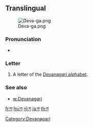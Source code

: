 {{also|ग़|ਗ}}
==Translingual==
[[File:Deva-ga.png|thumb]]

===Pronunciation===
* {{IPA|/gə/}}

===Letter===
{{mul-deva|ga}}

# A letter of the [[Devanagari alphabet]].

===See also===
* [[w:Devanagari]]

[[Category:Devanagari]]

[[fr:ग]]
[[hu:ग]]
[[nl:ग]]
[[ja:ग]]
[[th:ग]]